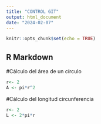 ```yaml
---
title: "CONTROL GIT"
output: html_document
date: "2024-02-07"
---
```


```r
knitr::opts_chunk$set(echo = TRUE)
```

## R Markdown

#Cálculo del área de un círculo
```r
r<- 2
A <- pi*r^2

```
#Cálculo del longitud circunferencia
```r
r<- 2
L <- 2*pi*r

```
